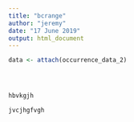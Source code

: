 ```yaml
---
title: "bcrange"
author: "jeremy"
date: "17 June 2019"
output: html_document
---
```

```r
data <- attach(occurrence_data_2)




hbvkgjh
```



```r

jvcjhgfvgh




```



